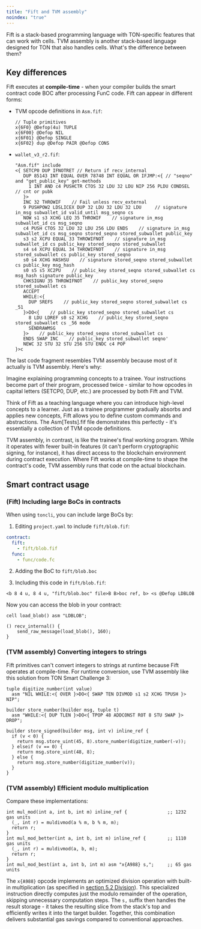 ```yaml
---
title: "Fift and TVM assembly"
noindex: "true"
---
```


Fift is a stack-based programming language with TON-specific features that can work with cells. TVM assembly is another stack-based language designed for TON that also handles cells. What's the difference between them?

## Key differences

Fift executes at **compile-time** - when your compiler builds the smart contract code BOC after processing FunC code. Fift can appear in different forms:

- TVM opcode definitions in `Asm.fif`:

  ```fift
  // Tuple primitives
  x{6F0} @Defop(4u) TUPLE
  x{6F00} @Defop NIL
  x{6F01} @Defop SINGLE
  x{6F02} dup @Defop PAIR @Defop CONS
  ```

- `wallet_v3_r2.fif`:

  ```fift
  "Asm.fif" include
  <{ SETCP0 DUP IFNOTRET // Return if recv_internal
     DUP 85143 INT EQUAL OVER 78748 INT EQUAL OR IFJMP:<{ // "seqno" and "get_public_key" get-methods
       1 INT AND c4 PUSHCTR CTOS 32 LDU 32 LDU NIP 256 PLDU CONDSEL  // cnt or pubk
     }>
     INC 32 THROWIF    // Fail unless recv_external
     9 PUSHPOW2 LDSLICEX DUP 32 LDU 32 LDU 32 LDU     // signature in_msg subwallet_id valid_until msg_seqno cs
     NOW s1 s3 XCHG LEQ 35 THROWIF    // signature in_msg subwallet_id cs msg_seqno
     c4 PUSH CTOS 32 LDU 32 LDU 256 LDU ENDS    // signature in_msg subwallet_id cs msg_seqno stored_seqno stored_subwallet public_key
     s3 s2 XCPU EQUAL 33 THROWIFNOT    // signature in_msg subwallet_id cs public_key stored_seqno stored_subwallet
     s4 s4 XCPU EQUAL 34 THROWIFNOT    // signature in_msg stored_subwallet cs public_key stored_seqno
     s0 s4 XCHG HASHSU    // signature stored_seqno stored_subwallet cs public_key msg_hash
     s0 s5 s5 XC2PU    // public_key stored_seqno stored_subwallet cs msg_hash signature public_key
     CHKSIGNU 35 THROWIFNOT    // public_key stored_seqno stored_subwallet cs
     ACCEPT
     WHILE:<{
       DUP SREFS    // public_key stored_seqno stored_subwallet cs _51
     }>DO<{    // public_key stored_seqno stored_subwallet cs
       8 LDU LDREF s0 s2 XCHG    // public_key stored_seqno stored_subwallet cs _56 mode
       SENDRAWMSG
     }>    // public_key stored_seqno stored_subwallet cs
     ENDS SWAP INC    // public_key stored_subwallet seqno'
     NEWC 32 STU 32 STU 256 STU ENDC c4 POP
  }>c
  ```

The last code fragment resembles TVM assembly because most of it actually is TVM assembly. Here's why:

Imagine explaining programming concepts to a trainee. Your instructions become part of their program, processed twice - similar to how opcodes in capital letters (SETCP0, DUP, etc.) are processed by both Fift and TVM.

Think of Fift as a teaching language where you can introduce high-level concepts to a learner. Just as a trainee programmer gradually absorbs and applies new concepts, Fift allows you to define custom commands and abstractions. The Asm\[Tests].fif file demonstrates this perfectly - it's essentially a collection of TVM opcode definitions.

TVM assembly, in contrast, is like the trainee's final working program. While it operates with fewer built-in features (it can't perform cryptographic signing, for instance), it has direct access to the blockchain environment during contract execution. Where Fift works at compile-time to shape the contract's code, TVM assembly runs that code on the actual blockchain.

## Smart contract usage

### (Fift) Including large BoCs in contracts

When using `toncli`, you can include large BoCs by:

1. Editing `project.yaml` to include `fift/blob.fif`:

```yaml
contract:
  fift:
    - fift/blob.fif
  func:
    - func/code.fc
```

2. Adding the BoC to `fift/blob.boc`

3. Including this code in `fift/blob.fif`:

```fift
<b 8 4 u, 8 4 u, "fift/blob.boc" file>B B>boc ref, b> <s @Defop LDBLOB
```

Now you can access the blob in your contract:

```func
cell load_blob() asm "LDBLOB";

() recv_internal() {
    send_raw_message(load_blob(), 160);
}
```

### (TVM assembly) Converting integers to strings

Fift primitives can't convert integers to strings at runtime because Fift operates at compile-time. For runtime conversion, use TVM assembly like this solution from TON Smart Challenge 3:

```func
tuple digitize_number(int value)
  asm "NIL WHILE:<{ OVER }>DO<{ SWAP TEN DIVMOD s1 s2 XCHG TPUSH }> NIP";

builder store_number(builder msg, tuple t)
  asm "WHILE:<{ DUP TLEN }>DO<{ TPOP 48 ADDCONST ROT 8 STU SWAP }> DROP";

builder store_signed(builder msg, int v) inline_ref {
  if (v < 0) {
    return msg.store_uint(45, 8).store_number(digitize_number(-v));
  } elseif (v == 0) {
    return msg.store_uint(48, 8);
  } else {
    return msg.store_number(digitize_number(v));
  }
}
```

### (TVM assembly) Efficient modulo multiplication

Compare these implementations:

```func
int mul_mod(int a, int b, int m) inline_ref {               ;; 1232 gas units
  (_, int r) = muldivmod(a % m, b % m, m);
  return r;
}
int mul_mod_better(int a, int b, int m) inline_ref {        ;; 1110 gas units
  (_, int r) = muldivmod(a, b, m);
  return r;
}
int mul_mod_best(int a, int b, int m) asm "x{A988} s,";     ;; 65 gas units
```

The `x{A988}` opcode implements an optimized division operation with built-in multiplication (as specified in [section 5.2 Division](/v3/documentation/tvm/instructions#A988)). This specialized instruction directly computes just the modulo remainder of the operation, skipping unnecessary computation steps. The `s,` suffix then handles the result storage - it takes the resulting slice from the stack's top and efficiently writes it into the target builder. Together, this combination delivers substantial gas savings compared to conventional approaches.
